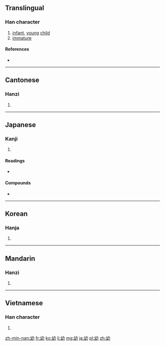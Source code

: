==Translingual==

===Han character===
{{Han char|rn=52|rad=幺|as=02|sn=5|four=2472<sub>7</sub>|canj=女戈大尸 (VIKS)|ids=⿰[[幺]][[力]]}}

# [[infant]], [[young]] [[child]]
# [[immature]]

====References====
* {{Han ref|kx=0342.020|dkj=09193|dj=0650.090|hdz=21093.070|uh=5E7C|ud=24188|bh=A5AE|bd=42414}}

----

==Cantonese==

===Hanzi===
{{yue-hanzi|jyut=|y=yau3}}

# {{defn|lang=yue|sort=幺02}}

----

==Japanese==

===Kanji===
{{ja-kanji|grade=6|rs=幺02}}

# {{defn|lang=ja|sort=幺02}}

====Readings====
* {{ja-readings|on=[[よう]] (yō), [[ゆう]] (yū)|kun=[[おさない]] (osanai)}}

====Compounds====
* {{term|幼稚||[[childish]], [[infantile]]|tr=ようち, yōchi|sc=Jpan|lang=ja}}

----

==Korean==

===Hanja===
{{ko-hanja|hangeul=유|rv=yu|mr=yu}}

# {{defn|lang=ko|sort=幺02}}

----

==Mandarin==

===Hanzi===
{{cmn-hanzi|pin=[[yòu]] ([[you4]])|wg=yu<sup>4</sup>}}

# {{defn|lang=cmn|sort=幺02}}

----

==Vietnamese==

===Han character===
{{vi-hantu|[[ấu]], [[âu]]|rs=幺02}}

# {{defn|lang=vi|sort=幺02}}

[[zh-min-nan:幼]]
[[fr:幼]]
[[ko:幼]]
[[li:幼]]
[[mg:幼]]
[[ja:幼]]
[[pl:幼]]
[[zh:幼]]
